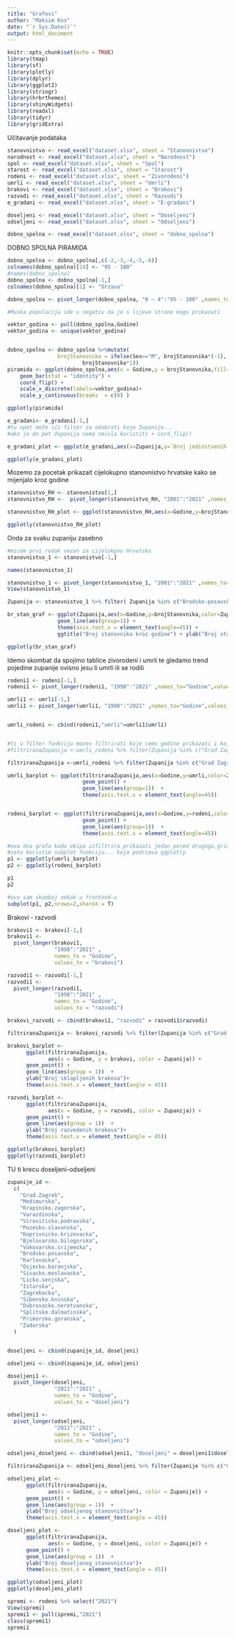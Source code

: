 ```yaml
---
title: "Grafovi"
author: "Maksim Kos"
date: "`r Sys.Date()`"
output: html_document
---
```


```r
knitr::opts_chunk$set(echo = TRUE)
library(tmap)
library(sf)
library(plotly)
library(dplyr)
library(ggplot2)
library(stringr)
library(hrbrthemes)
library(shinyWidgets)
library(readxl)
library(tidyr)
library(gridExtra)
```


Učitavanje podataka
```r
stanovnistvo <- read_excel("dataset.xlsx", sheet = "Stanovnistvo")
narodnost <- read_excel("dataset.xlsx", sheet = "Narodnost")
spol <- read_excel("dataset.xlsx", sheet = "Spol")
starost <- read_excel("dataset.xlsx", sheet = "Starost")
rodeni <- read_excel("dataset.xlsx", sheet = "Zivorodeni")
umrli <- read_excel("dataset.xlsx", sheet = "Umrli")
brakovi <- read_excel("dataset.xlsx", sheet = "Brakovi")
razvodi <- read_excel("dataset.xlsx", sheet = "Razvodi")
e_gradani <- read_excel("dataset.xlsx", sheet = "E-gradani")

doseljeni <- read_excel("dataset.xlsx", sheet = "Doseljeni")
odseljeni <- read_excel("dataset.xlsx", sheet = "Odseljeni")

dobno_spolna <- read_excel("dataset.xlsx", sheet = "dobno_spolna")
```

DOBNO SPOLNA PIRAMIDA

```r
dobno_spolna <- dobno_spolna[,c(-2,-3,-4,-5,-6)]
colnames(dobno_spolna)[24] <- "95 - 100"
#names(dobno_spolna)
dobno_spolna <- dobno_spolna[-1,]
colnames(dobno_spolna)[1] <- "Drzava"

dobno_spolna <- pivot_longer(dobno_spolna, "0 – 4":"95 - 100" ,names_to="Godine",values_to = "brojStanovnika")
```

```r
#Muska populacija ide u negativ da je s lijeve strane mogu prikazati

vektor_godina <- pull(dobno_spolna,Godine)
vektor_godina <- unique(vektor_godina)


dobno_spolna <- dobno_spolna %>%mutate(
                brojStanovnika = ifelse(Sex=="M", brojStanovnika*(-1),
                        brojStanovnika*1))
piramida <- ggplot(dobno_spolna,aes(x = Godine,y = brojStanovnika,fill=Sex)) + 
    geom_bar(stat = "identity") +
    coord_flip() + 
    scale_x_discrete(labels=vektor_godina)+
    scale_y_continuous(breaks  = c(0) )

ggplotly(piramida)
```



```r
e_gradani<- e_gradani[-1,]
#tu opet može ići filter za odabrati koje županije...
#ako je do pet županija nema smisla koristiti + cord_flip()

e_gradani_plot <- ggplot(e_gradani,aes(x=Zupanija,y=`Broj jedinstvenih korisnika`,fill=Zupanija)) + geom_bar(stat="identity",color="black") + coord_flip() + ggtitle("Broj jedinstvenih korisnika sustava e-građanin") + theme_classic()

ggplotly(e_gradani_plot)

```


Mozemo za pocetak prikazait cijelokupno stanovnistvo hrvatske kako se mijenjalo kroz godine

```r
stanovnistvo_RH <- stanovnistvo[1,]
stanovnistvo_RH <-  pivot_longer(stanovnistvo_RH, "2001":"2021" ,names_to="Godine",values_to = "brojStanovnika")

stanovnistvo_RH_plot <- ggplot(stanovnistvo_RH,aes(x=Godine,y=brojStanovnika)) + geom_line(size=1,aes(group=1),color="red") + theme(axis.text.x = element_text(angle=45)) + ggtitle("Broj stanovnika RH kroz godine") + ylab("Broj stanovnika ") 

ggplotly(stanovnistvo_RH_plot)
```



Onda za svaku zupaniju zasebno


```r
#micem prvi redak vezan za cijelokpnu Hrvatsku
stanovnistvo_1 <- stanovnistvo[-1,]

names(stanovnistvo_1)

stanovnistvo_1 <- pivot_longer(stanovnistvo_1, "2001":"2021" ,names_to="Godine",values_to = "brojStanovnika")
View(stanovnistvo_1)

Zupanija <- stanovnistvo_1 %>% filter( Zupanija %in% c("Brodsko-posavska","Vukovarsko-srijemska","Istarska","Zadarska") )

br_stan_graf <- ggplot(Zupanija,aes(x=Godine,y=brojStanovnika,color=Zupanija)) +  
                geom_line(aes(group=1)) + 
                theme(axis.text.x = element_text(angle=45)) + 
                ggtitle("Broj stanovnika kroz godine") + ylab("Broj stanovnika") 

ggplotly(br_stan_graf)

```


Idemo skombat da spojimo tablice zivorodeni i umrli te gledamo trend pojedine zupanije ovisno jesu li umrli ili se rodili
```r

rodeni1 <- rodeni[-1,]
rodeni1 <- pivot_longer(rodeni1, "1998":"2021" ,names_to="Godine",values_to = "rodeni")

umrli1 <- umrli[-1,]
umrli1 <- pivot_longer(umrli1, "1998":"2021" ,names_to="Godine",values_to = "umrli")


umrli_rodeni <- cbind(rodeni1,"umrli"=umrli1$umrli)


#ti u filter funkciju mozes filtrirati koje cemo godine prikazati i koju cemo zupaniju prikazati
#filtriranaZupanija <-umrli_rodeni %>% filter(Zupanija %in% c("Grad Zagreb"),Godine > 2010)

filtriranaZupanija <-umrli_rodeni %>% filter(Zupanija %in% c("Grad Zagreb","Vukovarsko-srijemska"))

umrli_barplot <- ggplot(filtriranaZupanija,aes(x=Godine,y=umrli,color=Zupanija)) +
                        geom_point() +
                        geom_line(aes(group=1))  +
                        theme(axis.text.x = element_text(angle=45))


rodeni_barplot <- ggplot(filtriranaZupanija,aes(x=Godine,y=rodeni,color=Zupanija)) +
                        geom_point() +
                        geom_line(aes(group=1))  +
                        theme(axis.text.x = element_text(angle=45)) 

#ova dva grafa kada ekipa izfiltrira prikazati jedan pored drugoga,grid.arrange() ne funkcionira jer ne prima ggplotly kao ulazni parametar
#zato koristim subplot funkciju... koja podrzava ggplotly
p1 <- ggplotly(umrli_barplot)
p2 <- ggplotly(rodeni_barplot) 

p1
p2

#ovo sam skombaj nekak u frontend-u
subplot(p1, p2,nrows=2,shareX = T)


```


Brakovi - razvodi 

```r

brakovi1 <- brakovi[-1,]
brakovi1 <-
  pivot_longer(brakovi1,
               "1998":"2021" ,
               names_to = "Godine",
               values_to = "brakovi")

razvodi1 <- razvodi[-1,]
razvodi1 <-
  pivot_longer(razvodi1,
               "1998":"2021" ,
               names_to = "Godine",
               values_to = "razvodi")

brakovi_razvodi <- cbind(brakovi1, "razvodi" = razvodi1$razvodi)

```


```r

filtriranaZupanija <- brakovi_razvodi %>% filter(Zupanija %in% c("Grad Zagreb","Karlovacka") )

brakovi_barplot <-
      ggplot(filtriranaZupanija,
             aes(x = Godine, y = brakovi, color = Zupanija)) +
      geom_point() +
      geom_line(aes(group = 1))  +
      ylab("Broj sklopljenih brakova")+
      theme(axis.text.x = element_text(angle = 45))

razvodi_barplot <-
      ggplot(filtriranaZupanija,
             aes(x = Godine, y = razvodi, color = Zupanija)) +
      geom_point() +
      geom_line(aes(group = 1))  +
      ylab("Broj razvedenih brakova")+
      theme(axis.text.x = element_text(angle = 45))

ggplotly(brakovi_barplot)
ggplotly(razvodi_barplot)


```




TU ti krecu doseljeni-odseljeni
```r
zupanije_id <-
  c(
    "Grad.Zagreb",
    "Medimurska",
    "Krapinsko.zagorska",
    "Varazdinska",
    "Viroviticko.podravska",
    "Pozesko.slavonska",
    "Koprivnicko.krizevacka",
    "Bjelovarsko.bilogorska",
    "Vukovarsko.srijemska",
    "Brodsko.posavska",
    "Karlovacka",
    "Osjecko.baranjska",
    "Sisacko.moslavacka",
    "Licko.senjska",
    "Istarska",
    "Zagrebacka",
    "Sibensko.kninska",
    "Dubrovacko.neretvanska",
    "Splitsko.dalmatinska",
    "Primorsko.goranska",
    "Zadarska"
  )


doseljeni <- cbind(zupanije_id, doseljeni)

odseljeni <- cbind(zupanije_id, odseljeni)
```

```r
doseljeni1 <-
  pivot_longer(doseljeni,
               "2011":"2021" ,
               names_to = "Godine",
               values_to = "doseljeni")

odseljeni1 <-
  pivot_longer(odseljeni,
               "2011":"2021" ,
               names_to = "Godine",
               values_to = "odseljeni")

odseljeni_doseljeni <- cbind(odseljeni1, "doseljeni" = doseljeni1$doseljeni)

```

```r
filtriranaZupanija <- odseljeni_doseljeni %>% filter(Zupanije %in% c("Grad Zagreb","Karlovacka") )

odseljeni_plot <-
      ggplot(filtriranaZupanija,
             aes(x = Godine, y = odseljeni, color = Zupanije)) +
      geom_point() +
      geom_line(aes(group = 1))  +
      ylab("Broj odseljenog stanovništva")+
      theme(axis.text.x = element_text(angle = 45))

doseljeni_plot <-
      ggplot(filtriranaZupanija,
             aes(x = Godine, y = doseljeni, color = Zupanije)) +
      geom_point() +
      geom_line(aes(group = 1))  +
      ylab("Broj doseljenog stanovnistva")+
      theme(axis.text.x = element_text(angle = 45))

ggplotly(odseljeni_plot)
ggplotly(doseljeni_plot)

```
```r
spremi <- rodeni %>% select("2021")
View(spremi)
spremi1 <- pull(spremi,"2021")
class(spremi1)
spremi1
```

